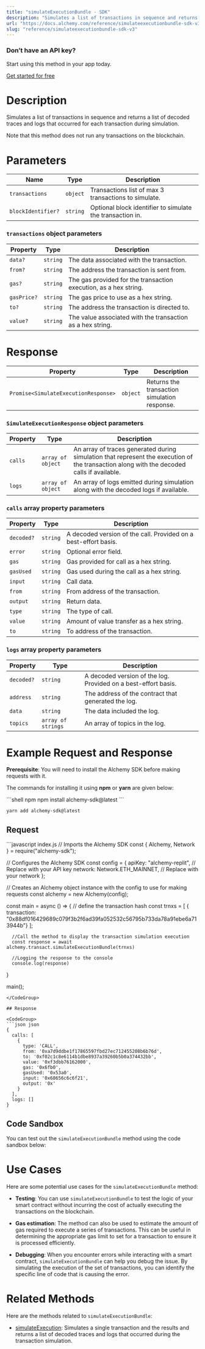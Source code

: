 ```yaml
---
title: "simulateExecutionBundle - SDK"
description: "Simulates a list of transactions in sequence and returns list of decoded traces and logs that occurred for each transaction during simulation. Note that this method does not run any transactions on the blockchain."
url: "https://docs.alchemy.com/reference/simulateexecutionbundle-sdk-v3"
slug: "reference/simulateexecutionbundle-sdk-v3"
---
```



### Don’t have an API key?

Start using this method in your app today.

[Get started for free](https://dashboard.alchemy.com/signup/?a=estimateGas)

# Description

Simulates a list of transactions in sequence and returns a list of decoded traces and logs that occurred for each transaction during simulation.

Note that this method does not run any transactions on the blockchain.

# Parameters

| Name               | Type     | Description                                               |
| ------------------ | -------- | --------------------------------------------------------- |
| `transactions`     | `object` | Transactions list of max 3 transactions to simulate.      |
| `blockIdentifier?` | `string` | Optional block identifier to simulate the transaction in. |

### `transactions` object parameters

| Property    | Type     | Description                                                      |
| ----------- | -------- | ---------------------------------------------------------------- |
| `data?`     | `string` | The data associated with the transaction.                        |
| `from?`     | `string` | The address the transaction is sent from.                        |
| `gas?`      | `string` | The gas provided for the transaction execution, as a hex string. |
| `gasPrice?` | `string` | The gas price to use as a hex string.                            |
| `to?`       | `string` | The address the transaction is directed to.                      |
| `value?`    | `string` | The value associated with the transaction as a hex string.       |

# Response

| Property                             | Type     | Description                                  |
| ------------------------------------ | -------- | -------------------------------------------- |
| `Promise<SimulateExecutionResponse>` | `object` | Returns the transaction simulation response. |

### `SimulateExecutionResponse` object parameters

| Property | Type              | Description                                                                                                                               |
| -------- | ----------------- | ----------------------------------------------------------------------------------------------------------------------------------------- |
| `calls`  | `array of object` | An array of traces generated during simulation that represent the execution of the transaction along with the decoded calls if available. |
| `logs`   | `array of object` | An array of logs emitted during simulation along with the decoded logs if available.                                                      |

### `calls` array property parameters

| Property   | Type     | Description                                                     |
| ---------- | -------- | --------------------------------------------------------------- |
| `decoded?` | `string` | A decoded version of the call. Provided on a best-effort basis. |
| `error`    | `string` | Optional error field.                                           |
| `gas`      | `string` | Gas provided for call as a hex string.                          |
| `gasUsed`  | `string` | Gas used during the call as a hex string.                       |
| `input`    | `string` | Call data.                                                      |
| `from`     | `string` | From address of the transaction.                                |
| `output`   | `string` | Return data.                                                    |
| `type`     | `string` | The type of call.                                               |
| `value`    | `string` | Amount of value transfer as a hex string.                       |
| `to`       | `string` | To address of the transaction.                                  |

### `logs` array property parameters

| Property   | Type               | Description                                                    |
| ---------- | ------------------ | -------------------------------------------------------------- |
| `decoded?` | `string`           | A decoded version of the log. Provided on a best-effort basis. |
| `address`  | `string`           | The address of the contract that generated the log.            |
| `data`     | `string`           | The data included the log.                                     |
| `topics`   | `array of strings` | An array of topics in the log.                                 |

# Example Request and Response

**Prerequisite**: You will need to install the Alchemy SDK before making requests with it.

The commands for installing it using **npm** or **yarn** are given below:

<CodeGroup>
  ```shell npm
  npm install alchemy-sdk@latest
  ```

  ```shell yarn
  yarn add alchemy-sdk@latest
  ```
</CodeGroup>

## Request

<CodeGroup>
  ```javascript index.js
  // Imports the Alchemy SDK
  const { Alchemy, Network } = require("alchemy-sdk");

  // Configures the Alchemy SDK
  const config = {
      apiKey: "alchemy-replit", // Replace with your API key
      network: Network.ETH_MAINNET, // Replace with your network
  };

  // Creates an Alchemy object instance with the config to use for making requests
  const alchemy = new Alchemy(config);

  const main = async () => {
      // define the transaction hash
      const trnxs = [
        {
        transaction:
  "0x88df016429689c079f3b2f6ad39fa052532c56795b733da78a91ebe6a713944b"}
      ];

      //Call the method to display the transaction simulation execution
      const response = await alchemy.transact.simulateExecutionBundle(trnxs)

      //Logging the response to the console
      console.log(response)
  }

  main();
  ```
</CodeGroup>

## Response

<CodeGroup>
  ```json json
  {
    calls: [
      {
        type: 'CALL',
        from: '0xa7d9ddbe1f17865597fbd27ec712455208b6b76d',
        to: '0xf02c1c8e6114b1dbe8937a39260b5b0a374432bb',
        value: '0xf3dbb76162000',
        gas: '0x6fb0',
        gasUsed: '0x53a0',
        input: '0x68656c6c6f21',
        output: '0x'
      }
    ],
    logs: []
  }
  ```
</CodeGroup>

## Code Sandbox

You can test out the `simulateExecutionBundle` method using the code sandbox below:

# Use Cases

Here are some potential use cases for the `simulateExecutionBundle` method:

* **Testing**: You can use `simulateExecutionBundle` to test the logic of your smart contract without incurring the cost of actually executing the transactions on the blockchain.

* **Gas estimation**: The method can also be used to estimate the amount of gas required to execute a series of transactions. This can be useful in determining the appropriate gas limit to set for a transaction to ensure it is processed efficiently.

* **Debugging**: When you encounter errors while interacting with a smart contract, `simulateExecutionBundle` can help you debug the issue. By simulating the execution of the set of transactions, you can identify the specific line of code that is causing the error.

# Related Methods

Here are the methods related to `simulateExecutionBundle`:

* [simulateExecution](/reference/simulateexecution-sdk): Simulates a single transaction and the results and returns a list of decoded traces and logs that occurred during the transaction simulation.
